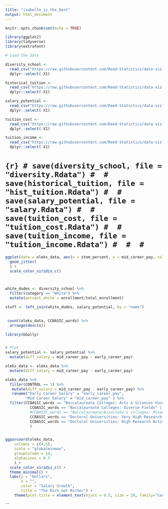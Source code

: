 ```yaml
---
title: "isabelle_is_the_best"
output: html_document
---
```


```r
knitr::opts_chunk$set(echo = TRUE)
```

```R

library(ggplot2)
library(tidyverse)
library(extrafont)

```

```r

# Load the data

diversity_school <- 
  read_csv("https://raw.githubusercontent.com/Reed-Statistics/data-viz-competition-2020/main/data/diversity_school.csv") %>%
  dplyr::select(-X1)

historical_tuition <- 
  read_csv("https://raw.githubusercontent.com/Reed-Statistics/data-viz-competition-2020/main/data/historical_tuition.csv") %>%
  dplyr::select(-X1)

salary_potential <-
  read_csv("https://raw.githubusercontent.com/Reed-Statistics/data-viz-competition-2020/main/data/salary_potential.csv") %>%
  dplyr::select(-X1)

tuition_cost <-
  read_csv("https://raw.githubusercontent.com/Reed-Statistics/data-viz-competition-2020/main/data/tuition_cost.csv") %>% 
  dplyr::select(-X1)

tuition_income <-
  read_csv("https://raw.githubusercontent.com/Reed-Statistics/data-viz-competition-2020/main/data/tuition_income.csv") %>%
  dplyr::select(-X1)

``` 


# ```{r}
# save(diversity_school, file = "diversity.Rdata")
# 
# save(historical_tuition, file = "hist_tuition.Rdata")
# 
# save(salary_potential, file = "salary.Rdata")
# 
# save(tuition_cost, file = "tuition_cost.Rdata")
# 
# save(tuition_income, file = "tuition_income.Rdata")
# 
# 
# ```

```R

ggplot(data = oleks_data, aes(x = stem_percent, y = mid_career_pay, color = make_world_better_percent)) + 
  geom_jitter(
  ) + 
  scale_color_viridis_c()




```


```R


white_dudes <- diversity_school %>%
  filter(category == "White") %>%
  mutate(percent_white = enrollment/total_enrollment)

```

```R


stuff <- left_join(white_dudes, salary_potential, by = "name") 
  
```

```r
 count(oleks_data, CCBASIC_words) %>% 
  arrange(desc(n))


```
 
 
```r

library(GGally)


# Plot
salary_potential <- salary_potential %>%
  mutate(diff_salary = mid_career_pay - early_career_pay)

oleks_data <- oleks_data %>%
  mutate(diff_salary = mid_career_pay - early_career_pay)

oleks_data %>%
  filter(CONTROL == 1) %>% 
   mutate(diff_salary = mid_career_pay - early_career_pay) %>%
   rename("Early Career Salary" = "early_career_pay", 
         "Mid Career Salary" = "mid_career_pay" ) %>%
  filter(CCBASIC_words == "Baccalaureate Colleges: Arts & Sciences Focus" |
           CCBASIC_words == "Baccalaureate Colleges: Diverse Fields" |
           #CCBASIC_words == "Baccalaureate/Associate's Colleges: Mixed Baccalaureate/Associate's" |
           CCBASIC_words == "Doctoral Universities: Very High Research Activity" |
           CCBASIC_words == "Doctoral Universities: High Research Activity"
           ) 


ggparcoord(oleks_data, 
    columns = c(4,5),
    scale = "globalminmax", 
    groupColumn = 14, 
    alphaLines = 0.7
    ) + 
  scale_color_viridis_c() + 
  theme_minimal() + 
  labs(y = "Dollars", 
       x = "", 
       color = "Salary Growth",
       title = "The Rich Get Richer") + 
    theme(plot.title = element_text(hjust = 0.5, size = 20, family="Comic Sans MS"), axis.title.y = element_text(family="Comic Sans MS"), legend.title = element_text(family="Comic Sans MS")) 

```
 
 
 ```